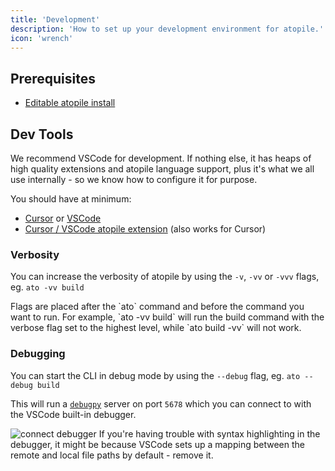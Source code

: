 ```yaml
---
title: 'Development'
description: 'How to set up your development environment for atopile.'
icon: 'wrench'
---
```


## Prerequisites

- [Editable atopile install](/guides/installation/#editable-installation-best-for-development)

## Dev Tools

We recommend VSCode for development. If nothing else, it has heaps of high quality extensions and atopile language support, plus it's what we all use internally - so we know how to configure it for purpose.

You should have at minimum:
- [Cursor](https://www.cursor.com/) or [VSCode](https://code.visualstudio.com)
- [Cursor / VSCode atopile extension](https://marketplace.visualstudio.com/items?itemName=atopile.atopile) (also works for Cursor)

### Verbosity

You can increase the verbosity of atopile by using the `-v`, `-vv` or `-vvv` flags, eg. `ato -vv build`

<Tip title="Flag Location">
  Flags are placed after the `ato` command and before the command you want to run. For example, `ato -vv build` will run the build command with the verbose flag set to the highest level, while `ato build -vv` will not work.
</Tip>

### Debugging

You can start the CLI in debug mode by using the `--debug` flag, eg. `ato --debug build`

This will run a [`debugpy`](https://github.com/microsoft/debugpy) server on port `5678` which you can connect to with the VSCode built-in debugger.

<Frame caption="Connect debugger in VSCode">
  <img src="/assets/images/debugger-vscode.png" alt="connect debugger" />
</Frame>

<Tip title="Syntax highlighting isn't working">
  If you're having trouble with syntax highlighting in the debugger, it might be because VSCode sets up a mapping between the remote and local file paths by default - remove it.
</Tip>
